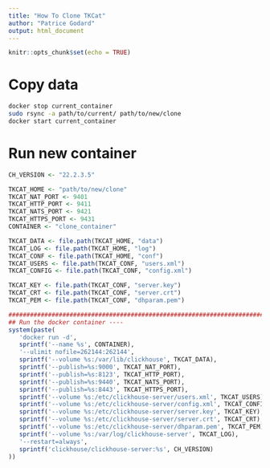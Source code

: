```yaml
---
title: "How To Clone TKCat"
author: "Patrice Godard"
output: html_document
---
```


```r
knitr::opts_chunk$set(echo = TRUE)
```

# Copy data

```sh
docker stop current_container
sudo rsync -a path/to/current/ path/to/new/clone
docker start current_container
```

# Run new container

```r
CH_VERSION <- "22.2.3.5"

TKCAT_HOME <- "path/to/new/clone"
TKCAT_NAT_PORT <- 9401
TKCAT_HTTP_PORT <- 9411
TKCAT_NATS_PORT <- 9421
TKCAT_HTTPS_PORT <- 9431
CONTAINER <- "clone_container"

TKCAT_DATA <- file.path(TKCAT_HOME, "data")
TKCAT_LOG <- file.path(TKCAT_HOME, "log")
TKCAT_CONF <- file.path(TKCAT_HOME, "conf")
TKCAT_USERS <- file.path(TKCAT_CONF, "users.xml")
TKCAT_CONFIG <- file.path(TKCAT_CONF, "config.xml")

TKCAT_KEY <- file.path(TKCAT_CONF, "server.key")
TKCAT_CRT <- file.path(TKCAT_CONF, "server.crt")
TKCAT_PEM <- file.path(TKCAT_CONF, "dhparam.pem")

###############################################################################@
## Run the docker container ----
system(paste(
   'docker run -d',
   sprintf('--name %s', CONTAINER),
   '--ulimit nofile=262144:262144',
   sprintf('--volume %s:/var/lib/clickhouse', TKCAT_DATA),
   sprintf('--publish=%s:9000', TKCAT_NAT_PORT),
   sprintf('--publish=%s:8123', TKCAT_HTTP_PORT),
   sprintf('--publish=%s:9440', TKCAT_NATS_PORT),
   sprintf('--publish=%s:8443', TKCAT_HTTPS_PORT),
   sprintf('--volume %s:/etc/clickhouse-server/users.xml', TKCAT_USERS),
   sprintf('--volume %s:/etc/clickhouse-server/config.xml', TKCAT_CONFIG),
   sprintf('--volume %s:/etc/clickhouse-server/server.key', TKCAT_KEY),
   sprintf('--volume %s:/etc/clickhouse-server/server.crt', TKCAT_CRT),
   sprintf('--volume %s:/etc/clickhouse-server/dhparam.pem', TKCAT_PEM),
   sprintf('--volume %s:/var/log/clickhouse-server', TKCAT_LOG),
   '--restart=always',
   sprintf('clickhouse/clickhouse-server:%s', CH_VERSION)
))
```




